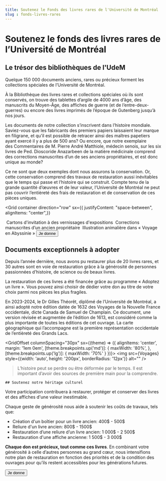 ```yaml
---
title: Soutenez le Fonds des livres rares de l'Université de Montréal
slug : fonds-livres-rares
---
```


# Soutenez le fonds des livres rares de l’Université de Montréal

## Le trésor des bibliothèques de l'UdeM

Quelque 150 000 documents anciens, rares ou précieux forment les collections spéciales de l’Université de Montréal.

À la Bibliothèque des livres rares et collections spéciales où ils sont conservés, on trouve des tablettes d’argile de 4000 ans d’âge, des manuscrits du Moyen-Âge, des affiches de guerre (et de l’entre-deux-guerres) ou encore des livres imprimés de l’époque de Gutenberg jusqu’à nos jours.

Les documents de notre collection s’inscrivent dans l’histoire mondiale. Saviez-vous que les fabricants des premiers papiers laissaient leur marque en filigrane, et qu’il est possible de retracer ainsi des maîtres papetiers ayant exercé il y a plus de 500 ans? Ou encore, que notre exemplaire des Commentaires de M. Pierre André Matthiole, médecin senois, sur les six livres de Ped. Dioscoride Anazarbeen de la matière médicinale comprend des corrections manuscrites d’un de ses anciens propriétaires, et est donc unique au monde?

Ce ne sont que deux exemples dont nous assurons la conservation. Or, cette conservation comprend des travaux de restauration aussi inévitables que le temps qui passe et l’histoire qui se construit. Compte tenu de la grande quantité d’œuvres et de leur valeur, l’Université de Montréal ne peut pas couvrir l’entièreté des frais de restauration et de conservation de ces pièces uniques.


<Grid
    container
    direction="row"
    sx={{
    justifyContent: "space-between",
    alignItems: "center",}}
  > 
<Grid size={3}>
<img src={Cartons} style={{width: 'auto', height: '200px', borderRadius: '12px'}} alt="" />
Cartons d'invitation à des vernissages d'expositions
</Grid>
<Grid size={3}>
<img src={Corrections} style={{width: 'auto', height: '200px', borderRadius: '12px'}} alt="" />
Corrections manuscrites d’un ancien propriétaire
</Grid>
<Grid size={3}>
<img src={Illustration} style={{width: 'auto', height: '200px', borderRadius: '12px'}} alt="" />
Illustration animalière dans « Voyage en Abyssinie »
</Grid>
</Grid>
<Button primary href='https://secureca.reseau.umontreal.ca/s/1857/bp18/interior.aspx?sid=1857&gid=2&pgid=418&cid=1063&dids=587.618.1030.619.864&bledit=1&sort=1&appealcode=H24DA_GWA_BIBLIO24'>Je donne</Button>

## Documents exceptionnels à adopter

Depuis l’année dernière, nous avons pu restaurer plus de 20 livres rares, et 30 autres sont en voie de restauration grâce à la générosité de personnes passionnées d’histoire, de science ou de beaux livres.

La restauration de ces livres a été financée grâce au programme « Adoptez un livre ». Vous pouvez ainsi choisir de dédier votre don au titre de votre choix parmi nos pièces les plus fragiles.

En 2023-2024, le Dr Gilles Théorêt, diplômé de l’Université de Montréal, a ainsi adopté notre édition datée de 1632 des Voyages de la Nouvelle France occidentale, dicte Canada de Samuel de Champlain. Ce document, une version révisée et augmentée de l’édition de 1613, est considéré comme la plus importante de toutes les éditions de cet ouvrage. La carte géographique qui l’accompagne est la première représentation occidentale de l’entièreté des Grands Lacs.

<GridOffset
      columnSpacing="30px"
      sx={(theme) => ({
        alignItems: 'center',
        margin: '1em 0em',
        [theme.breakpoints.up('md')]: {
          maxWidth: '80%',
        },
        [theme.breakpoints.up('lg')]: {
          maxWidth: '70%'
        }
    })}>
      <Grid size="auto">
        <img src={Voyages} style={{width: 'auto', height: '200px', borderRadius: '12px'}} alt="" />
      </Grid>
      <Grid size='grow'>
        <Blockquote source="Dr Gilles Théorêt, diplômé de l’Université de Montréal et adoptant de l’ouvrage Les voyages de la Nouvelle France occidentale">
          L’histoire peut se perdre ou être déformée par le temps. Il est important d’avoir des sources de première main pour la comprendre.
        </Blockquote>
      </Grid>
    </GridOffset>

    ## Soutenez notre héritage culturel

Votre participation contribuera à restaurer, protéger et conserver des livres et des affiches d'une valeur inestimable.

Chaque geste de générosité nous aide à soutenir les coûts de travaux, tels que:
- Création d'un boîtier pour un livre ancien: 400$ - 500$
- Reliure d'un livre ancien: 800$ - 1500$
- Restauration d’une reliure d’un livre ancien: 1 000$ - 2 500$
- Restauration d'une affiche ancienne: 1 500$ - 3 000$

**Chaque don est précieux, tout comme ces livres**. En combinant votre générosité à celle d’autres personnes au grand cœur, nous intensifions notre plan de restauration en fonction des priorités et de la condition des ouvrages pour qu’ils restent accessibles pour les générations futures.

<Button primary href='https://secureca.reseau.umontreal.ca/s/1857/bp18/interior.aspx?sid=1857&gid=2&pgid=418&cid=1063&dids=587.618.1030.619.864&bledit=1&sort=1&appealcode=H24DA_GWA_BIBLIO24'>Je donne</Button>